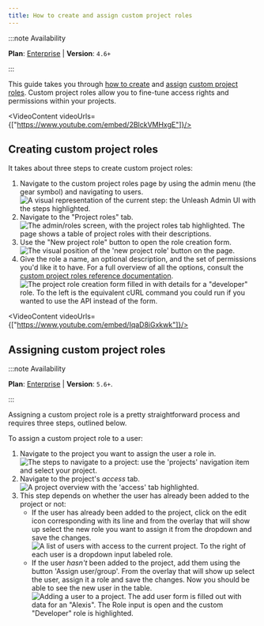 ```yaml
---
title: How to create and assign custom project roles
---
```



:::note Availability

**Plan**: [Enterprise](https://www.getunleash.io/pricing) | **Version**: `4.6+`

:::


This guide takes you through [how to create](#creating-custom-project-roles "how to create custom project roles") and [assign](#assigning-custom-project-roles "how to assign custom project roles") [custom project roles](../reference/rbac.md#custom-project-roles). Custom project roles allow you to fine-tune access rights and permissions within your projects.

<VideoContent videoUrls={["https://www.youtube.com/embed/2BlckVMHxgE"]}/>

## Creating custom project roles

It takes about three steps to create custom project roles:

1. Navigate to the custom project roles page by using the admin menu (the gear symbol) and navigating to users.
    ![A visual representation of the current step: the Unleash Admin UI with the steps highlighted.](/img/create-cpr-step-1.png)
2. Navigate to the "Project roles" tab.
    ![The admin/roles screen, with the project roles tab highlighted. The page shows a table of project roles with their descriptions.](/img/create-cpr-step-2.png)
3. Use the "New project role" button to open the role creation form.
    ![The visual position of the 'new project role' button on the page.](/img/create-cpr-step-3.png)
4. Give the role a name, an optional description, and the set of permissions you'd like it to have. For a full overview of all the options, consult the [custom project roles reference documentation](../reference/rbac.md#custom-project-roles).
    ![The project role creation form filled in with details for a "developer" role. To the left is the equivalent cURL command you could run if you wanted to use the API instead of the form.](/img/create-cpr-step-4.png)

<VideoContent videoUrls={["https://www.youtube.com/embed/IqaD8iGxkwk"]}/>

## Assigning custom project roles

:::note Availability

**Plan**: [Enterprise](https://www.getunleash.io/pricing) | **Version**: `5.6+`.

:::

Assigning a custom project role is a pretty straightforward process and requires three steps, outlined below.

To assign a custom project role to a user:
1. Navigate to the project you want to assign the user a role in.
    ![The steps to navigate to a project: use the 'projects' navigation item and select your project.](/img/assign-cpr-step-1.png)
2. Navigate to the project's _access_ tab.
    ![A project overview with the 'access' tab highlighted.](/img/assign-cpr-step-2.png)
3. This step depends on whether the user has already been added to the project or not:
    - If the user has already been added to the project, click on the edit icon corresponding with its line and from the overlay that will show up select the new role you want to assign it from the dropdown and save the changes.
        ![A list of users with access to the current project. To the right of each user is a dropdown input labeled role.](/img/assign-cpr-step-3a.png)
    - If the user _hasn't_ been added to the project, add them using the button 'Assign user/group'. From the overlay that will show up select the user, assign it a role and save the changes. Now you should be able to see the new user in the table.
        ![Adding a user to a project. The add user form is filled out with data for an "Alexis". The Role input is open and the custom "Developer" role is highlighted.](/img/assign-cpr-step-3b.png)
